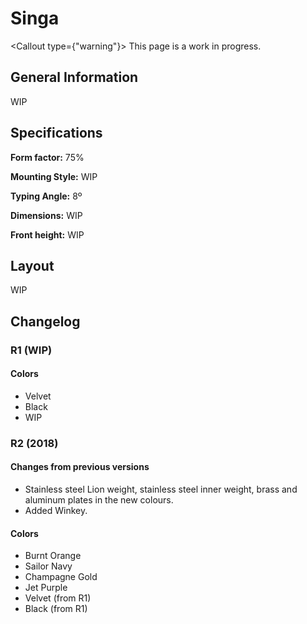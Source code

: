 
# Singa

<Callout type={"warning"}>
    This page is a work in progress.
</Callout>

## General Information
WIP

## Specifications
**Form factor:** 75%

**Mounting Style:** WIP

**Typing Angle:** 8º

**Dimensions:** WIP

**Front height:** WIP

## Layout
WIP

## Changelog
### R1 (WIP)
#### Colors
- Velvet
- Black
- WIP

### R2 (2018)
#### Changes from previous versions
- Stainless steel Lion weight, stainless steel inner weight, brass and aluminum plates in the new colours.
- Added Winkey.

#### Colors
- Burnt Orange
- Sailor Navy
- Champagne Gold
- Jet Purple
- Velvet (from R1)
- Black (from R1)